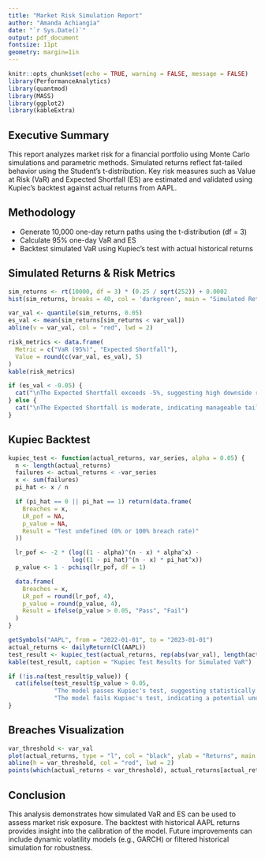 ```yaml
---
title: "Market Risk Simulation Report"
author: "Amanda Achiangia"
date: "`r Sys.Date()`"
output: pdf_document
fontsize: 11pt
geometry: margin=1in
---
```


```r
knitr::opts_chunk$set(echo = TRUE, warning = FALSE, message = FALSE)
library(PerformanceAnalytics)
library(quantmod)
library(MASS)
library(ggplot2)
library(kableExtra)
```

## Executive Summary

This report analyzes market risk for a financial portfolio using Monte Carlo simulations and parametric methods. Simulated returns reflect fat-tailed behavior using the Student's t-distribution. Key risk measures such as Value at Risk (VaR) and Expected Shortfall (ES) are estimated and validated using Kupiec’s backtest against actual returns from AAPL.

## Methodology
- Generate 10,000 one-day return paths using the t-distribution (df = 3)
- Calculate 95% one-day VaR and ES
- Backtest simulated VaR using Kupiec’s test with actual historical returns

## Simulated Returns & Risk Metrics

```r
sim_returns <- rt(10000, df = 3) * (0.25 / sqrt(252)) + 0.0002
hist(sim_returns, breaks = 40, col = 'darkgreen', main = "Simulated Returns", xlab = "Returns")

var_val <- quantile(sim_returns, 0.05)
es_val <- mean(sim_returns[sim_returns < var_val])
abline(v = var_val, col = "red", lwd = 2)

risk_metrics <- data.frame(
  Metric = c("VaR (95%)", "Expected Shortfall"),
  Value = round(c(var_val, es_val), 5)
)
kable(risk_metrics)

if (es_val < -0.05) {
  cat("\nThe Expected Shortfall exceeds -5%, suggesting high downside risk exposure.")
} else {
  cat("\nThe Expected Shortfall is moderate, indicating manageable tail risk.")
}
```

## Kupiec Backtest

```r
kupiec_test <- function(actual_returns, var_series, alpha = 0.05) {
  n <- length(actual_returns)
  failures <- actual_returns < -var_series
  x <- sum(failures)
  pi_hat <- x / n

  if (pi_hat == 0 || pi_hat == 1) return(data.frame(
    Breaches = x,
    LR_pof = NA,
    p_value = NA,
    Result = "Test undefined (0% or 100% breach rate)"
  ))

  lr_pof <- -2 * (log((1 - alpha)^(n - x) * alpha^x) -
                  log((1 - pi_hat)^(n - x) * pi_hat^x))
  p_value <- 1 - pchisq(lr_pof, df = 1)

  data.frame(
    Breaches = x,
    LR_pof = round(lr_pof, 4),
    p_value = round(p_value, 4),
    Result = ifelse(p_value > 0.05, "Pass", "Fail")
  )
}

getSymbols("AAPL", from = "2022-01-01", to = "2023-01-01")
actual_returns <- dailyReturn(Cl(AAPL))
test_result <- kupiec_test(actual_returns, rep(abs(var_val), length(actual_returns)))
kable(test_result, caption = "Kupiec Test Results for Simulated VaR")

if (!is.na(test_result$p_value)) {
  cat(ifelse(test_result$p_value > 0.05,
             "The model passes Kupiec's test, suggesting statistically consistent risk prediction.",
             "The model fails Kupiec's test, indicating a potential underestimation of tail risk."))
}
```

## Breaches Visualization

```r
var_threshold <- var_val
plot(actual_returns, type = "l", col = "black", ylab = "Returns", main = "VaR Breaches Over Time")
abline(h = var_threshold, col = "red", lwd = 2)
points(which(actual_returns < var_threshold), actual_returns[actual_returns < var_threshold], col = "red", pch = 19)
```

## Conclusion

This analysis demonstrates how simulated VaR and ES can be used to assess market risk exposure. The backtest with historical AAPL returns provides insight into the calibration of the model. Future improvements can include dynamic volatility models (e.g., GARCH) or filtered historical simulation for robustness.